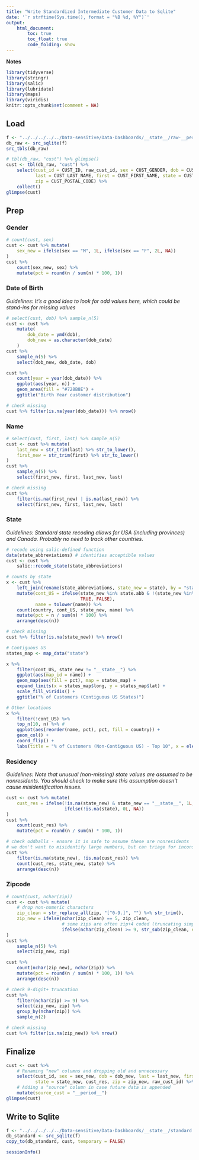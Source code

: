 ```yaml
---
title: "Write Standardized Intermediate Customer Data to Sqlite"
date: '`r strftime(Sys.time(), format = "%B %d, %Y")`'
output: 
    html_document:
        toc: true
        toc_float: true
        code_folding: show
---
```


**Notes**


```r
library(tidyverse)
library(stringr)
library(salic)
library(lubridate)
library(maps)
library(viridis)
knitr::opts_chunk$set(comment = NA)
```


## Load

```r
f <- "../../../../../Data-sensitive/Data-Dashboards/__state__/raw-__period__.sqlite3"
db_raw <- src_sqlite(f)
src_tbls(db_raw)
```

```r
# tbl(db_raw, "cust") %>% glimpse()
cust <- tbl(db_raw, "cust") %>% 
    select(cust_id = CUST_ID, raw_cust_id, sex = CUST_GENDER, dob = CUST_BIRTH_DATE,
           last = CUST_LAST_NAME, first = CUST_FIRST_NAME, state = CUST_STATE,
           zip = CUST_POSTAL_CODE) %>%
    collect()
glimpse(cust)
```


## Prep

### Gender

```r
# count(cust, sex)
cust <- cust %>% mutate(
    sex_new = ifelse(sex == "M", 1L, ifelse(sex == "F", 2L, NA))
)
cust %>%
    count(sex_new, sex) %>%
    mutate(pct = round(n / sum(n) * 100, 1))
```


### Date of Birth

*Guidelines: It's a good idea to look for odd values here, which could be stand-ins for missing values*

```r
# select(cust, dob) %>% sample_n(5)
cust <- cust %>%
    mutate(
        dob_date = ymd(dob),
        dob_new = as.character(dob_date)
    )
cust %>%
    sample_n(5) %>%
    select(dob_new, dob_date, dob)

cust %>%
    count(year = year(dob_date)) %>%
    ggplot(aes(year, n)) +
    geom_area(fill = "#728B8E") +
    ggtitle("Birth Year customer distribution")

# check missing
cust %>% filter(is.na(year(dob_date))) %>% nrow()
```


### Name

```r
# select(cust, first, last) %>% sample_n(5)
cust <- cust %>% mutate(
    last_new = str_trim(last) %>% str_to_lower(),
    first_new = str_trim(first) %>% str_to_lower()
)
cust %>%
    sample_n(5) %>%
    select(first_new, first, last_new, last)

# check missing
cust %>%
    filter(is.na(first_new) | is.na(last_new)) %>%
    select(first_new, first, last_new, last)
```


### State

*Guidelines: Standard state recoding allows for USA (including provinces) and Canada. Probably no need to track other countries.*

```r
# recode using salic-defined function
data(state_abbreviations) # identifies acceptible values
cust <- cust %>%
    salic::recode_state(state_abbreviations)

# counts by state
x <- cust %>%
    left_join(rename(state_abbreviations, state_new = state), by = "state_new") %>%
    mutate(cont_US = ifelse(state_new %in% state.abb & !(state_new %in% c("AK", "HI")), 
                            TRUE, FALSE),
           name = tolower(name)) %>%
    count(country, cont_US, state_new, name) %>%
    mutate(pct = n / sum(n) * 100) %>%
    arrange(desc(n))

# check missing
cust %>% filter(is.na(state_new)) %>% nrow()
```

```r
# Contiguous US
states_map <- map_data("state")

x %>%
    filter(cont_US, state_new != "__state__") %>%
    ggplot(aes(map_id = name)) +
    geom_map(aes(fill = pct), map = states_map) +
    expand_limits(x = states_map$long, y = states_map$lat) +
    scale_fill_viridis() +
    ggtitle("% of Customers (Contiguous US States)")
```

```r
# Other locations
x %>%
    filter(!cont_US) %>%
    top_n(10, n) %>% #
    ggplot(aes(reorder(name, pct), pct, fill = country)) +
    geom_col() +
    coord_flip() +
    labs(title = "% of Customers (Non-Contiguous US) - Top 10", x = element_blank())
```


### Residency

*Guidelines: Note that unusual (non-missing) state values are assumed to be nonresidents. You should check to make sure this assumption doesn't cause misidentification issues.*

```r
cust <- cust %>% mutate(
    cust_res = ifelse(!is.na(state_new) & state_new == "__state__", 1L,  
                      ifelse(!is.na(state), 0L, NA))
)
cust %>%
    count(cust_res) %>%
    mutate(pct = round(n / sum(n) * 100, 1))

# check oddballs - ensure it is safe to assume these are nonresidents
# we don't want to misidentify large numbers, but can triage for inconsequential amounts
cust %>%
    filter(is.na(state_new), !is.na(cust_res)) %>%
    count(cust_res, state_new, state) %>%
    arrange(desc(n))
```


### Zipcode

```r
# count(cust, nchar(zip))
cust <- cust %>% mutate(
    # drop non-numeric characters
    zip_clean = str_replace_all(zip, "[^0-9.]", "") %>% str_trim(),  
    zip_new = ifelse(nchar(zip_clean) == 5, zip_clean,
                     # some zips are often zip+4 coded (truncating simplifies things)
                     ifelse(nchar(zip_clean) >= 9, str_sub(zip_clean, end = 5), NA))
)
cust %>%
    sample_n(5) %>%
    select(zip_new, zip)

cust %>%
    count(nchar(zip_new), nchar(zip)) %>%
    mutate(pct = round(n / sum(n) * 100, 1)) %>%
    arrange(desc(n))

# check 9-digit+ truncation
cust %>%
    filter(nchar(zip) >= 9) %>%
    select(zip_new, zip) %>%
    group_by(nchar(zip)) %>%
    sample_n(2)

# check missing
cust %>% filter(is.na(zip_new)) %>% nrow()
```


## Finalize

```r
cust <- cust %>% 
    # Renaming "new" columns and dropping old and unnecessary
    select(cust_id, sex = sex_new, dob = dob_new, last = last_new, first = first_new,
           state = state_new, cust_res, zip = zip_new, raw_cust_id) %>%
    # Adding a "source" column in case future data is appended
    mutate(source_cust = "__period__")
glimpse(cust)
```


## Write to Sqlite

```r
f <- "../../../../../Data-sensitive/Data-Dashboards/__state__/standard.sqlite3"
db_standard <- src_sqlite(f)
copy_to(db_standard, cust, temporary = FALSE)
```


```r
sessionInfo()
```
